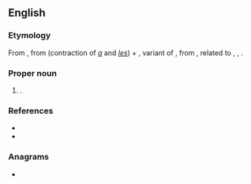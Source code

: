 ==English==

===Etymology===
From {{der|en|fro|als gernons||having [[mustache]]s}}, from {{m|fro|als}} (contraction of ''[[a#Old French|a]]'' and ''[[les#Old French|les]]'') + {{m|fro|gernon}}, variant of {{m|fro|grenon||mustache}}, from {{der|en|gem-pro|*granō||awn, beard-hair, hair-tips, moustache}}, related to {{etyl|goh|en}} {{m|goh|grana}}, {{m|ang|granu||mustache}}, {{etyl|non|en}} {{m|non|grǫn||mustache, (upper) lip}}.

===Proper noun===
{{en-proper noun}}

# {{given name|en|male|from=Germanic languages}}.

===References===
* {{R:Online Etymology Dictionary}}
* {{R:Íslensk orðsifjabók 1989}}

===Anagrams===
* {{anagrams|en|a=aeglnnor|Lonergan|nonglare|nonlarge}}